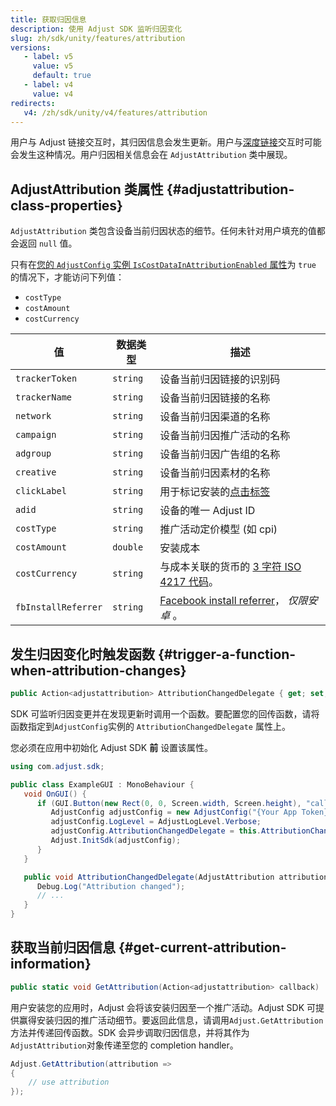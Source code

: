 ```yaml
---
title: 获取归因信息
description: 使用 Adjust SDK 监听归因变化
slug: zh/sdk/unity/features/attribution
versions:
   - label: v5
     value: v5
     default: true
   - label: v4
     value: v4
redirects:
   v4: /zh/sdk/unity/v4/features/attribution
---
```


用户与 Adjust 链接交互时，其归因信息会发生更新。用户与[深度链接](https://help.adjust.com/zh/article/deep-links)交互时可能会发生这种情况。用户归因相关信息会在 `AdjustAttribution` 类中展现。

## AdjustAttribution 类属性 {#adjustattribution-class-properties}

`AdjustAttribution` 类包含设备当前归因状态的细节。任何未针对用户填充的值都会返回 `null` 值。

<Callout type="note">

只有在[您的 `AdjustConfig` 实例 `IsCostDataInAttributionEnabled` 属性](/zh/sdk/android/configuration#enable-cost-data-sending)为 `true` 的情况下，才能访问下列值：

-  `costType`
-  `costAmount`
-  `costCurrency`

</Callout>

| 值                  | 数据类型 | 描述                                                                                                        |
| ------------------- | -------- | ----------------------------------------------------------------------------------------------------------- |
| `trackerToken`      | `string` | 设备当前归因链接的识别码                                                                                    |
| `trackerName`       | `string` | 设备当前归因链接的名称                                                                                      |
| `network`           | `string` | 设备当前归因渠道的名称                                                                                      |
| `campaign`          | `string` | 设备当前归因推广活动的名称                                                                                  |
| `adgroup`           | `string` | 设备当前归因广告组的名称                                                                                    |
| `creative`          | `string` | 设备当前归因素材的名称                                                                                      |
| `clickLabel`        | `string` | 用于标记安装的[点击标签](https://help.adjust.com/zh/article/user-rewards)                                   |
| `adid`              | `string` | 设备的唯一 Adjust ID                                                                                        |
| `costType`          | `string` | 推广活动定价模型 \(如 cpi\)                                                                                 |
| `costAmount`        | `double` | 安装成本                                                                                                    |
| `costCurrency`      | `string` | 与成本关联的货币的 [3 字符 ISO 4217 代码](https://www.iban.com/currency-codes)。                            |
| `fbInstallReferrer` | `string` | [Facebook install referrer](https://developers.facebook.com/docs/app-ads/install-referrer/)， _仅限安卓_ 。 |

## 发生归因变化时触发函数 {#trigger-a-function-when-attribution-changes}

<CodeBlock title="属性声明">

```cs
public Action<adjustattribution> AttributionChangedDelegate { get; set; }
```

</CodeBlock>

SDK 可监听归因变更并在发现更新时调用一个函数。要配置您的回传函数，请将函数指定到`AdjustConfig`实例的 `AttributionChangedDelegate` 属性上。

<Callout type="important">

您必须在应用中初始化 Adjust SDK **前** 设置该属性。

</Callout>
<CodeBlock highlight="{range: 8}, {range: 13-16}">

```cs
using com.adjust.sdk;

public class ExampleGUI : MonoBehaviour {
   void OnGUI() {
      if (GUI.Button(new Rect(0, 0, Screen.width, Screen.height), "callback")) {
         AdjustConfig adjustConfig = new AdjustConfig("{Your App Token}", AdjustEnvironmentSandbox);
         adjustConfig.LogLevel = AdjustLogLevel.Verbose;
         adjustConfig.AttributionChangedDelegate = this.AttributionChangedDelegate;
         Adjust.InitSdk(adjustConfig);
      }
   }

   public void AttributionChangedDelegate(AdjustAttribution attribution) {
      Debug.Log("Attribution changed");
      // ...
   }
}
```

</CodeBlock>

## 获取当前归因信息 {#get-current-attribution-information}

<CodeBlock title="方法签名">

```cs
public static void GetAttribution(Action<adjustattribution> callback)
```

</CodeBlock>

用户安装您的应用时，Adjust 会将该安装归因至一个推广活动。Adjust SDK 可提供赢得安装归因的推广活动细节。要返回此信息，请调用`Adjust.GetAttribution`方法并传递回传函数。SDK 会异步调取归因信息，并将其作为`AdjustAttribution`对象传递至您的 completion handler。

```cs
Adjust.GetAttribution(attribution =>
{
    // use attribution
});
```
